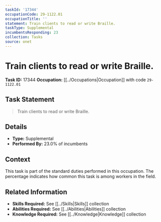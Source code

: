 ```yaml
---
taskId: '17344'
occupationCode: 29-1122.01
occupationTitle: ''
statement: Train clients to read or write Braille.
taskType: Supplemental
incumbentsResponding: 23
collection: Tasks
source: onet
---
```

# Train clients to read or write Braille.

**Task ID:** 17344
**Occupation:** [[../Occupations|Occupation]] with code `29-1122.01`

## Task Statement

> Train clients to read or write Braille.

## Details

- **Type:** Supplemental
- **Performed By:** 23.0% of incumbents

## Context

This task is part of the standard duties performed in this occupation. The percentage indicates how common this task is among workers in the field.

## Related Information

- **Skills Required:** See [[../Skills|Skills]] collection
- **Abilities Required:** See [[../Abilities|Abilities]] collection
- **Knowledge Required:** See [[../Knowledge|Knowledge]] collection
